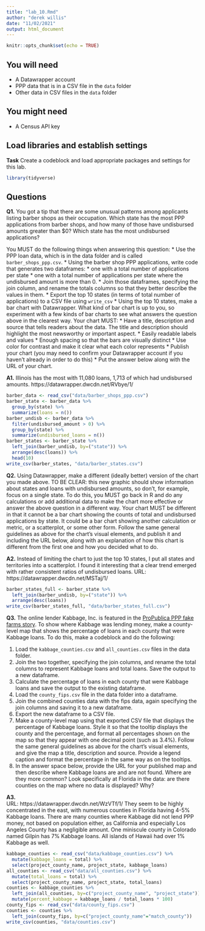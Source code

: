 ```yaml
---
title: "lab_10.Rmd"
author: "derek willis"
date: "11/02/2021"
output: html_document
---
```


```r
knitr::opts_chunk$set(echo = TRUE)
```

## You will need

* A Datawrapper account
* PPP data that is in a CSV file in the `data` folder
* Other data in CSV files in the `data` folder

## You might need

* A Census API key

## Load libraries and establish settings

**Task** Create a codeblock and load appropriate packages and settings for this lab.

```r
library(tidyverse)
```

## Questions

**Q1.** You got a tip that there are some unusual patterns among applicants listing barber shops as their occupation. Which state has the most PPP applications from barber shops, and how many of those have undisbursed amounts greater than $0? Which state has the most undisbursed applications?

You MUST do the following things when answering this question:
* Use the PPP loan data, which is in the data folder and is called `barber_shops_ppp.csv`.
* Using the barber shop PPP applications, write code that generates two dataframes:
  * one with a total number of applications per state
  * one with a total number of applications per state where the undisbursed amount is more than 0.
* Join those dataframes, specifying the join column, and rename the totals columns so that they better describe the values in them.
* Export the top 10 states (in terms of total number of applications) to a CSV file using `write_csv`
* Using the top 10 states, make a bar chart with Datawrapper. What kind of bar chart is up to you, so experiment with a few kinds of bar charts to see what answers the question above in the clearest way. Your chart MUST:
  * Have a title, description and source that tells readers about the data. The title and description should highlight the most newsworthy or important aspect.
  * Easily readable labels and values
  * Enough spacing so that the bars are visually distinct
  * Use color for contrast and make it clear what each color represents
* Publish your chart (you may need to confirm your Datawrapper account if you haven't already in order to do this)
* Put the answer below along with the URL of your chart.

**A1.**
Illinois has the most with 11,080 loans, 1,713 of which had undisbursed amounts. https://datawrapper.dwcdn.net/RVbye/1/

```r
barber_data <- read_csv("data/barber_shops_ppp.csv")
barber_state <- barber_data %>% 
  group_by(state) %>% 
  summarize(loans = n())
barber_undisb <- barber_data %>% 
  filter(undisbursed_amount > 0) %>% 
  group_by(state) %>% 
  summarize(undisbursed_loans = n())
barber_states <- barber_state %>% 
  left_join(barber_undisb, by=("state")) %>% 
  arrange(desc(loans)) %>% 
  head(10)
write_csv(barber_states, "data/barber_states.csv")
```


**Q2.** Using Datawrapper, make a different (ideally better) version of the chart you made above. TO BE CLEAR: this new graphic should show information about states and loans with undisbursed amounts, so don't, for example, focus on a single state. To do this, you MUST go back in R and do any calculations or add additional data to make the chart more effective or answer the above question in a different way. Your chart MUST be different in that it cannot be a bar chart showing the counts of total and undisbursed applications by state. It could be a bar chart showing another calculation or metric, or a scatterplot, or some other form. Follow the same general guidelines as above for the chart's visual elements, and publish it and including the URL below, along with an explanation of how this chart is different from the first one and how you decided what to do.

**A2.**
Instead of limiting the chart to just the top 10 states, I put all states and territories into a scatterplot. I found it interesting that a clear trend emerged with rather consistent ratios of undisbursed loans. 
URL: https://datawrapper.dwcdn.net/MSTaj/1/

```r
barber_states_full <- barber_state %>% 
  left_join(barber_undisb, by=("state")) %>% 
  arrange(desc(loans))
write_csv(barber_states_full, "data/barber_states_full.csv")
```

**Q3.** The online lender Kabbage, Inc. is featured in the [ProPublica PPP fake farms story](https://www.propublica.org/article/ppp-farms). To show where Kabbage was lending money, make a county-level map that shows the percentage of loans in each county that were Kabbage loans. To do this, make a codeblock and do the following:

1. Load the `kabbage_counties.csv` and `all_counties.csv` files in the data folder.
2. Join the two together, specifying the join columns, and rename the total columns to represent Kabbage loans and total loans. Save the output to a new dataframe.
3. Calculate the percentage of loans in each county that were Kabbage loans and save the output to the existing dataframe.
4. Load the `county_fips.csv` file in the data folder into a dataframe.
5. Join the combined counties data with the fips data, again specifying the join columns and saving it to a new dataframe.
6. Export the new dataframe to a CSV file.
7. Make a county-level map using that exported CSV file that displays the percentage of Kabbage loans. Style it so that the tooltip displays the county and the percentage, and format all percentages shown on the map so that they appear with one decimal point (such as 3.4%). Follow the same general guidelines as above for the chart's visual elements, and give the map a title, description and source. Provide a legend caption and format the percentage in the same way as on the tooltips.
8. In the answer space below, provide the URL for your published map and then describe where Kabbage loans are and are not found. Where are they more common? Look specifically at Florida in the data: are there counties on the map where no data is displayed? Why?

**A3.**  
URL: https://datawrapper.dwcdn.net/WzVTf/1/
They seem to be highly concentrated in the east, with numerous counties in Florida having 4-5% Kabbage loans. There are many counties where Kabbage did not lend PPP money, not based on population either, as California and especially Los Angeles County has a negligible amount. One miniscule county in Colorado named Gilpin has 7% Kabbage loans. All islands of Hawaii had over 1% Kabbage as well. 

```r
kabbage_counties <- read_csv("data/kabbage_counties.csv") %>% 
  mutate(kabbage_loans = total) %>% 
  select(project_county_name, project_state, kabbage_loans)
all_counties <- read_csv("data/all_counties.csv") %>% 
  mutate(total_loans = total) %>% 
  select(project_county_name, project_state, total_loans)
counties <- kabbage_counties %>% 
  left_join(all_counties, by=c("project_county_name", "project_state")) %>% 
  mutate(percent_kabbage = kabbage_loans / total_loans * 100)
county_fips <- read_csv("data/county_fips.csv")
counties <- counties %>% 
  left_join(county_fips, by=c("project_county_name"="match_county"))
write_csv(counties, "data/counties.csv")
```


